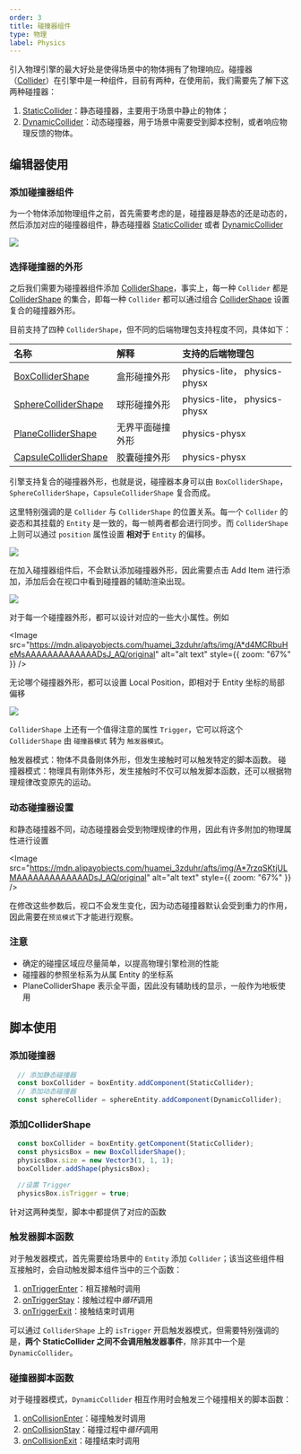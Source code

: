 ```yaml
---
order: 3
title: 碰撞器组件 
type: 物理
label: Physics
---
```


引入物理引擎的最大好处是使得场景中的物体拥有了物理响应。碰撞器（[Collider](/apis/core/#Collider)）在引擎中是一种组件，目前有两种，在使用前，我们需要先了解下这两种碰撞器：

1. [StaticCollider](/apis/core/#StaticCollider)：静态碰撞器，主要用于场景中静止的物体；
2. [DynamicCollider](/apis/core/#DynamicCollider)：动态碰撞器，用于场景中需要受到脚本控制，或者响应物理反馈的物体。

## 编辑器使用

### 添加碰撞器组件

为一个物体添加物理组件之前，首先需要考虑的是，碰撞器是静态的还是动态的，然后添加对应的碰撞器组件，静态碰撞器 [StaticCollider](/apis/core/#StaticCollider) 或者 [DynamicCollider](/apis/core/#DynamicCollider)

<Image src="https://mdn.alipayobjects.com/huamei_3zduhr/afts/img/A*-E4USbdiH6sAAAAAAAAAAAAADsJ_AQ/original" />

### 选择碰撞器的外形

之后我们需要为碰撞器组件添加 [ColliderShape](/apis/core/#ColliderShape)，事实上，每一种 `Collider` 都是 [ColliderShape](/apis/core/#ColliderShape) 的集合，即每一种 `Collider` 都可以通过组合 [ColliderShape](/apis/core/#ColliderShape) 设置复合的碰撞器外形。

目前支持了四种 `ColliderShape`，但不同的后端物理包支持程度不同，具体如下：

| 名称 | 解释       | 支持的后端物理包                    |
| :--- |:---------|:----------------------------|
| [BoxColliderShape](/apis/core/#BoxColliderShape) | 盒形碰撞外形   | physics-lite， physics-physx |
| [SphereColliderShape](/apis/core/#SphereColliderShape) | 球形碰撞外形   | physics-lite， physics-physx |
| [PlaneColliderShape](/apis/core/#PlaneColliderShape) | 无界平面碰撞外形 | physics-physx               |
| [CapsuleColliderShape](/apis/core/#CapsuleColliderShape) | 胶囊碰撞外形   | physics-physx               |

引擎支持复合的碰撞器外形，也就是说，碰撞器本身可以由 `BoxColliderShape`，`SphereColliderShape`，`CapsuleColliderShape` 复合而成。

这里特别强调的是 `Collider` 与 `ColliderShape` 的位置关系。每一个 `Collider` 的姿态和其挂载的 `Entity` 是一致的，每一帧两者都会进行同步。而 `ColliderShape` 上则可以通过 `position` 属性设置 **相对于** `Entity` 的偏移。

<Image src="https://mdn.alipayobjects.com/huamei_vvspai/afts/img/A*erlGRKk7dNMAAAAAAAAAAAAADsqFAQ/original" />

在加入碰撞器组件后，不会默认添加碰撞器外形，因此需要点击 Add Item 进行添加，添加后会在视口中看到碰撞器的辅助渲染出现。

<Image src="https://mdn.alipayobjects.com/huamei_3zduhr/afts/img/A*OUr-SIejEkoAAAAAAAAAAAAADsJ_AQ/original" />

对于每一个碰撞器外形，都可以设计对应的一些大小属性。例如

<Image src="https://mdn.alipayobjects.com/huamei_3zduhr/afts/img/A*d4MCRbuHeMsAAAAAAAAAAAAADsJ_AQ/original" alt="alt text" style={{ zoom: "67%" }} />

无论哪个碰撞器外形，都可以设置 Local Position，即相对于 Entity 坐标的局部偏移

<Image src="https://mdn.alipayobjects.com/huamei_3zduhr/afts/img/A*p8UcRJ9Q0EIAAAAAAAAAAAAADsJ_AQ/original" />

`ColliderShape` 上还有一个值得注意的属性 `Trigger`，它可以将这个 `ColliderShape` 由 `碰撞器模式` 转为 `触发器模式`。

触发器模式：物体不具备刚体外形，但发生接触时可以触发特定的脚本函数。
碰撞器模式：物理具有刚体外形，发生接触时不仅可以触发脚本函数，还可以根据物理规律改变原先的运动。

### 动态碰撞器设置
和静态碰撞器不同，动态碰撞器会受到物理规律的作用，因此有许多附加的物理属性进行设置

<Image src="https://mdn.alipayobjects.com/huamei_3zduhr/afts/img/A*7rzqSKtjULMAAAAAAAAAAAAADsJ_AQ/original" alt="alt text" style={{ zoom: "67%" }} />

在修改这些参数后，视口不会发生变化，因为动态碰撞器默认会受到重力的作用，因此需要在`预览模式`下才能进行观察。

### 注意
- 确定的碰撞区域应尽量简单，以提高物理引擎检测的性能
- 碰撞器的参照坐标系为从属 Entity 的坐标系
- PlaneColliderShape 表示全平面，因此没有辅助线的显示，一般作为地板使用

## 脚本使用

### 添加碰撞器
``` typescript
  // 添加静态碰撞器
  const boxCollider = boxEntity.addComponent(StaticCollider);
  // 添加动态碰撞器
  const sphereCollider = sphereEntity.addComponent(DynamicCollider);
```

### 添加ColliderShape
``` typescript
  const boxCollider = boxEntity.getComponent(StaticCollider);
  const physicsBox = new BoxColliderShape();
  physicsBox.size = new Vector3(1, 1, 1);
  boxCollider.addShape(physicsBox);

  //设置 Trigger
  physicsBox.isTrigger = true;
```

针对这两种类型，脚本中都提供了对应的函数

### 触发器脚本函数

对于触发器模式，首先需要给场景中的 `Entity` 添加 `Collider`；该当这些组件相互接触时，会自动触发脚本组件当中的三个函数：

1. [onTriggerEnter](/docs/script/class/#ontriggerenter)：相互接触时调用
2. [onTriggerStay](/docs/script/class/#ontriggerstay)：接触过程中*循环*调用
3. [onTriggerExit](/docs/script/class/#ontriggerexit)：接触结束时调用

可以通过 `ColliderShape` 上的 `isTrigger` 开启触发器模式，但需要特别强调的是，**两个 StaticCollider 之间不会调用触发器事件**，除非其中一个是 `DynamicCollider`。

<playground src="physx-collision-detection.ts"></playground>

### 碰撞器脚本函数

对于碰撞器模式，`DynamicCollider` 相互作用时会触发三个碰撞相关的脚本函数：
1. [onCollisionEnter](/docs/script/class/#oncollisionenter)：碰撞触发时调用
2. [onCollisionStay](/docs/script/class/#oncollisionstay)：碰撞过程中*循环*调用
3. [onCollisionExit](/docs/script/class/#oncollisionexit)：碰撞结束时调用

<playground src="physx-compound.ts"></playground>
